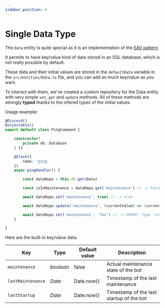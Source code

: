 ```yaml
---
sidebar_position: 4
---
```


# Single Data Type

The `Data` entity is quite special as it is an implementation of the [EAV pattern](https://en.wikipedia.org/wiki/Entity%E2%80%93attribute%E2%80%93value_model).

It permits to have key/value kind of data stored in an SQL database, which is not really possible by default.

These data and their initial values are stored in the `defaultData` variable in the `src/entities/Data.ts` file, and you can add as much key/value as you want.

To interact with them, we've created a custom repository for the Data entity with very simple `set`, `get` and `update` methods. All of these methods are strongly **typed** thanks to the infered types of the initial values.

Usage example:

```ts
@Discord()
@injectable()
export default class PingCommand {

    constructor(
        private db: Database
    ) {}

    @Slash({ 
        name: 'ping' 
    })
    async pingHandler() {

        const dataRepo = this.db.get(Data)

        const isInMaintenance = dataRepo.get('maintenance') // -> false

        await dataRepo.set('maintenance', true) // -> true

        await dataRepo.update('maintenance', (currentValue) => !currentValue) // -> false

        await dataRepo.set('maintenance', 'foo') // -> ERROR: Type 'string' is not assignable to type 'boolean'
    }

}
```

Here are the built-in key/value data:

| Key               | Type      | Default value | Description                              |
|-------------------|-----------|---------------|------------------------------------------|
| `maintenance`     | *boolean* | false         | Actual maintenance state of the bot      |
| `lastMaintenance` | *Date*    | Date.now()    | Timestamp of the last maintenance        |
| `lastStartup`     | *Date*    | Date.now()    | Timestamp of the last startup of the bot |
